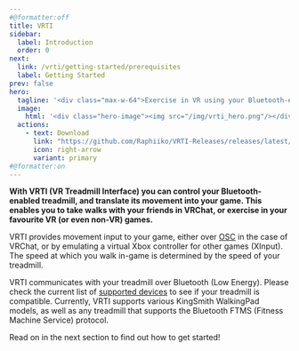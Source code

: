 ```yaml
---
#@formatter:off
title: VRTI
sidebar:
  label: Introduction
  order: 0
next:
  link: /vrti/getting-started/prerequisites
  label: Getting Started
prev: false
hero:
  tagline: '<div class="max-w-64">Exercise in VR using your Bluetooth-enabled treadmill</div>'
  image:
    html: '<div class="hero-image"><img src="/img/vrti_hero.png"/></div>'
  actions:
    - text: Download
      link: "https://github.com/Raphiiko/VRTI-Releases/releases/latest/"
      icon: right-arrow
      variant: primary
#@formatter:on
---
```



**With VRTI (VR Treadmill Interface) you can control your Bluetooth-enabled treadmill, and translate its movement into your game.
This enables you to take walks with your friends in VRChat, or exercise in your favourite VR (or even non-VR) games.**

VRTI provides movement input to your game, either over [OSC](https://docs.vrchat.com/docs/osc-overview) in the case of VRChat, or by emulating a virtual Xbox controller for other games (XInput).
The speed at which you walk in-game is determined by the speed of your treadmill.

VRTI communicates with your treadmill over Bluetooth (Low Energy). Please check the current list of [supported devices](/vrti/help/supported-devices) to see if your treadmill is compatible.
Currently, VRTI supports various KingSmith WalkingPad models, as well as any treadmill that supports the Bluetooth FTMS (Fitness Machine Service) protocol.

Read on in the next section to find out how to get started!
